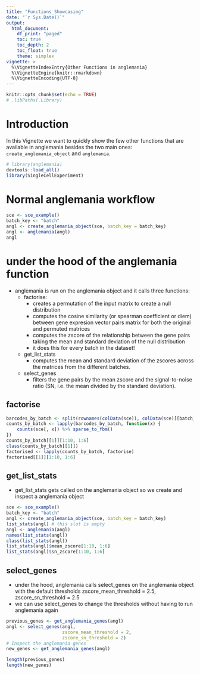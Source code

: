 ```yaml
---
title: "Functions_Showcasing"
date: "`r Sys.Date()`"
output:
  html_document:
    df_print: "paged"
    toc: true
    toc_depth: 2
    toc_float: true
    theme: simplex
vignette: >
  %\VignetteIndexEntry{Other Functions in anglemania}
  %\VignetteEngine{knitr::rmarkdown}
  %\VignetteEncoding{UTF-8}
---
```

```r
knitr::opts_chunk$set(echo = TRUE)
# .libPaths(.Library)
```

# Introduction
In this Vignette we want to quickly show the few other functions that are available in 
anglemania besides the two main ones: `create_anglemania_object` and `anglemania`.


```r
# library(anglemania)
devtools::load_all()
library(SingleCellExperiment)
```

# Normal anglemania workflow
```r
sce <- sce_example()
batch_key <- "batch"
angl <- create_anglemania_object(sce, batch_key = batch_key)
angl <- anglemania(angl)
angl
```

# under the hood of the anglemania function
* anglemania is run on the anglemania object and it calls three functions:
    * factorise: 
        * creates a permutation of the input matrix to create a null distribution
        * computes the cosine similarity (or spearman coefficient or diem) between gene expresion 
          vector pairs matrix for both the original and permuted matrices
        * computes the zscore of the relationship between the gene pairs taking the mean and standard 
          deviation of the null distribution
        * it does this for every batch in the dataset!
    * get_list_stats
        * computes the mean and standard deviation of the zscores across the matrices from
          the different batches.
    * select_genes
        * filters the gene pairs by the mean zscore and the signal-to-noise ratio (SN, i.e. the 
          mean divided by the standard deviation).

## factorise
```r
barcodes_by_batch <- split(rownames(colData(sce)), colData(sce)[[batch_key]])
counts_by_batch <- lapply(barcodes_by_batch, function(x) {
    counts(sce[, x]) %>% sparse_to_fbm()
})
counts_by_batch[[1]][1:10, 1:6]
class(counts_by_batch[[1]])
factorised <- lapply(counts_by_batch, factorise)
factorised[[1]][1:10, 1:6]
```

## get_list_stats
* get_list_stats gets called on the anglemania object so we create and inspect a anglemania object
```r
sce <- sce_example()
batch_key <- "batch"
angl <- create_anglemania_object(sce, batch_key = batch_key)
list_stats(angl) # this slot is empty
angl <- anglemania(angl) 
names(list_stats(angl))
class(list_stats(angl))
list_stats(angl)$mean_zscore[1:10, 1:6]
list_stats(angl)$sn_zscore[1:10, 1:6]
```

## select_genes
* under the hood, anglemania calls select_genes on the anglemania object with the default thresholds
  zscore_mean_threshold = 2.5, zscore_sn_threshold = 2.5
* we can use select_genes to change the thresholds without having to run anglemania again
```r
previous_genes <- get_anglemania_genes(angl)
angl <- select_genes(angl,
                     zscore_mean_threshold = 2,
                     zscore_sn_threshold = 2)
# Inspect the anglemania genes
new_genes <- get_anglemania_genes(angl)

length(previous_genes)
length(new_genes)
```